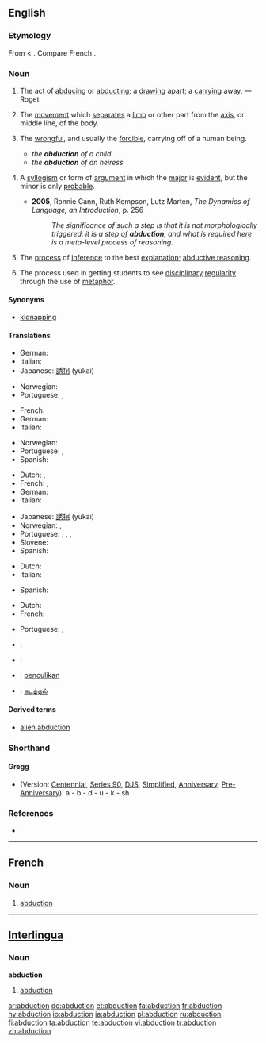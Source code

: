 {{wikipedia}}
{{wikisource1911Enc|Abduction}}
==English==

{{rfc|what’s with the shorthand thing?}}

===Etymology===
From {{L.}} {{term|abductio}} < {{term|abduco|abducere||to lead away}}. Compare French {{term|lang=fr|abduction}}.

===Noun===
{{en-noun}}

# {{rfdate|make this into proper citation}} The act of [[abduce|abducing]] or [[abduct]]ing; a [[draw]]ing apart; a [[carry]]ing away. — Roget
# {{context|physiology}} The [[movement]] which [[separate]]s a [[limb]] or other part from the [[axis]], or middle line, of the body.
# {{law}} The [[wrongful]], and usually the [[forcible]], carrying off of a human being.
#* ''the '''abduction''' of a child''
#* ''the '''abduction''' of an heiress''
# {{logic}} A [[syllogism]] or form of [[argument]] in which the [[major]] is [[evident]], but the minor is only [[probable]].
#* '''2005''', Ronnie Cann, Ruth Kempson, Lutz Marten, ''The Dynamics of Language, an Introduction'', p. 256
#*: ''The significance of such a step is that it is not morphologically triggered: it is a step of '''abduction''', and what is required here is a meta-level process of reasoning.''
# {{computing}} The [[process]] of [[inference]] to the best [[explanation]]; [[abductive reasoning]].
# {{context|education}} The process used in getting students to see [[disciplinary]] [[regularity]] through the use of [[metaphor]].

{{rfex}}

====Synonyms====
* {{sense|law|carrying off of human being}} [[kidnapping]]

====Translations====
{{trans-top|act of abducing or abducting}}
* German: {{t+|de|Entführung|f}}
* Italian: {{t+|it|rapimento|m}}
* Japanese: [[誘拐]] (yūkai)
{{trans-mid}}
* Norwegian: {{t-|no|bortføring|c}}
* Portuguese: {{qualifier|Brazil}} {{t-|pt|abdução|m}}, {{qualifier|Portugal}} {{t-|pt|abducção|m}}
{{trans-bottom}}

{{trans-top|physiology: movement separating limb from axis}}
* French: {{t+|fr|abduction|f}}
* German: {{t-|de|Abduktion|f}}
* Italian: {{t-|it|abduzione|f}}
{{trans-mid}}
* Norwegian: {{t-|no|abduksjon|m}}
* Portuguese: {{qualifier|Brazil}} {{t-|pt|abdução|m}}, {{qualifier|Portugal}} {{t-|pt|abducção|m}}
* Spanish: {{t-|es|abducción|f}}
{{trans-bottom}}

{{trans-top|law: carrying off of a human being}}
* Dutch: {{t-|nl|ontvoering|f}}, {{t-|nl|kidnapping|f}}
* French: {{t+|fr|rapt|m}}, {{t-|fr|enlèvement|m}}
* German: {{t+|de|Entführung|f}}
* Italian: {{t+|it|rapimento|m}}
{{trans-mid}}
* Japanese: [[誘拐]] (yūkai)
* Norwegian: {{t-|no|bortføring|c}}, {{t-|no|kidnapping|c}}
* Portuguese: {{t-|pt|rapto}}, {{t-|pt|abdução|f}}, {{qualifier|Brazil}} {{t-|pt|seqüestro|m}}, {{qualifier|Portugal}} {{t-|pt|abducção|m}}
* Slovene: {{t+|sl|ugrabitev|f}}
* Spanish: {{t-|es|rapto|m}}
{{trans-bottom}}

{{trans-top|logic: syllogism}}
* Dutch: {{t-|nl|abductie|f}}
* Italian: {{t-|it|abduzione|f}}
{{trans-mid}}
* Spanish: {{t-|es|abducción|f}}
{{trans-bottom}}

{{trans-top|computing: process of inference}}
* Dutch: {{t-|nl|abductie|f}}
* French: {{t+|fr|abduction|f}}
{{trans-mid}}
* Portuguese: {{qualifier|Brazil}} {{t-|pt|abdução|m}}, {{qualifier|Portugal}} {{t-|pt|abducção|m}}
{{trans-bottom}}

{{trans-top|education: process used in getting students to see disciplinary regularity}}
{{trans-mid}}
{{trans-bottom}}

{{checktrans}}
{{trans-top|Translations to be checked}}
*{{ttbc|French}}: {{t+|fr|abduction|f}}
*{{ttbc|Interlingua}}: {{t-|ia|abduction|xs=Interlingua}}
*{{ttbc|Malay}}: [[penculikan]]
*{{ttbc|Tamil}}: [[கடத்தல்]]
{{trans-bottom}}

====Derived terms====
*[[alien abduction]]

===Shorthand===

====Gregg====
* (Version: [[w:Gregg_Shorthand#Centennial_Gregg_Shorthand|Centennial]], [[w:Gregg_Shorthand#Series_90_Gregg_Shorthand|Series 90]], [[w:Gregg_Shorthand#Diamond_Jubilee_Gregg_Shorthand|DJS]], [[w:Gregg_Shorthand#Simplified_Gregg_Shorthand|Simplified]], [[w:Gregg_Shorthand#Anniversary_Gregg_Shorthand|Anniversary]], [[w:Gregg_Shorthand#Pre-Anniversary_Gregg_Shorthand|Pre-Anniversary]]): a - b - d - u - k - sh

===References===
*{{R:Webster 1913}}

----

==French==

===Noun===
{{fr-noun|f}}

# [[#English|abduction]]

----

==[[Interlingua]]==

===Noun===
'''abduction'''

# [[#English|abduction]]

[[ar:abduction]]
[[de:abduction]]
[[et:abduction]]
[[fa:abduction]]
[[fr:abduction]]
[[hy:abduction]]
[[io:abduction]]
[[ja:abduction]]
[[pl:abduction]]
[[ru:abduction]]
[[fi:abduction]]
[[ta:abduction]]
[[te:abduction]]
[[vi:abduction]]
[[tr:abduction]]
[[zh:abduction]]